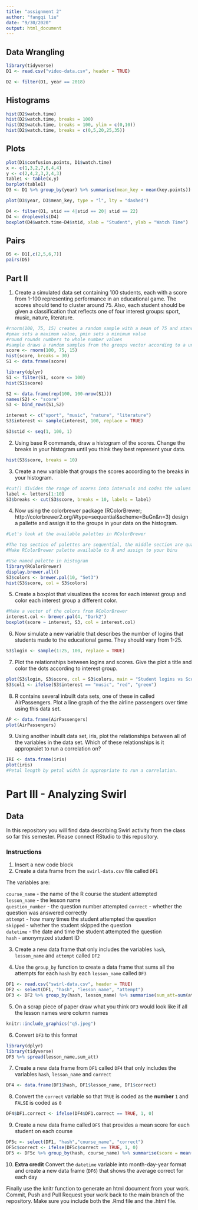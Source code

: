 ```yaml
---
title: "assignment 2"
author: "fangqi liu"
date: "9/30/2020"
output: html_document
---
```



## Data Wrangling
```r
library(tidyverse)
D1 <- read.csv("video-data.csv", header = TRUE)

D2 <- filter(D1, year == 2018)
```
## Histograms
```r
hist(D2$watch.time)
hist(D2$watch.time, breaks = 100)
hist(D2$watch.time, breaks = 100, ylim = c(0,10))
hist(D2$watch.time, breaks = c(0,5,20,25,35))
```
## Plots
```r
plot(D1$confusion.points, D1$watch.time)
x <- c(1,3,2,7,6,4,4)
y <- c(2,4,2,3,2,4,3)
table1 <- table(x,y)
barplot(table1)
D3 <- D1 %>% group_by(year) %>% summarise(mean_key = mean(key.points))

plot(D3$year, D3$mean_key, type = "l", lty = "dashed")

D4 <- filter(D1, stid == 4|stid == 20| stid == 22)
D4 <- droplevels(D4)
boxplot(D4$watch.time~D4$stid, xlab = "Student", ylab = "Watch Time")
```
## Pairs
```r
D5 <- D1[,c(2,5,6,7)]
pairs(D5)
```
## Part II

1. Create a simulated data set containing 100 students, each with a score from 1-100 representing performance in an educational game. The scores should tend to cluster around 75. Also, each student should be given a classification that reflects one of four interest groups: sport, music, nature, literature.

```r
#rnorm(100, 75, 15) creates a random sample with a mean of 75 and standard deviation of 20
#pmax sets a maximum value, pmin sets a minimum value
#round rounds numbers to whole number values
#sample draws a random samples from the groups vector according to a uniform distribution
score <- rnorm(100, 75, 15)
hist(score, breaks = 30)
S1 <- data.frame(score)

library(dplyr)
S1 <- filter(S1, score <= 100)
hist(S1$score)

S2 <- data.frame(rep(100, 100-nrow(S1)))
names(S2) <- "score"
S3 <- bind_rows(S1,S2)

interest <- c("sport", "music", "nature", "literature")
S3$interest <- sample(interest, 100, replace = TRUE)

S3$stid <- seq(1, 100, 1)
```

2. Using base R commands, draw a histogram of the scores. Change the breaks in your histogram until you think they best represent your data.

```r
hist(S3$score, breaks = 10)
```


3. Create a new variable that groups the scores according to the breaks in your histogram.

```r
#cut() divides the range of scores into intervals and codes the values in scores according to which interval they fall. We use a vector called `letters` as the labels, `letters` is a vector made up of the letters of the alphabet.
label <- letters[1:10]
S3$breaks <- cut(S3$score, breaks = 10, labels = label)

```

4. Now using the colorbrewer package (RColorBrewer; http://colorbrewer2.org/#type=sequential&scheme=BuGn&n=3) design a pallette and assign it to the groups in your data on the histogram.

```r

#Let's look at the available palettes in RColorBrewer

#The top section of palettes are sequential, the middle section are qualitative, and the lower section are diverging.
#Make RColorBrewer palette available to R and assign to your bins

#Use named palette in histogram
library(RColorBrewer)
display.brewer.all()
S3$colors <- brewer.pal(10, "Set3")
hist(S3$score, col = S3$colors)
```


5. Create a boxplot that visualizes the scores for each interest group and color each interest group a different color.

```r
#Make a vector of the colors from RColorBrewer
interest.col <- brewer.pal(4, "Dark2")
boxplot(score ~ interest, S3, col = interest.col)
```


6. Now simulate a new variable that describes the number of logins that students made to the educational game. They should vary from 1-25.

```r
S3$login <- sample(1:25, 100, replace = TRUE)
```

7. Plot the relationships between logins and scores. Give the plot a title and color the dots according to interest group.

```r
plot(S3$login, S3$score, col = S3$colors, main = "Student logins vs Scores")
S3$col1 <- ifelse(S3$interest == "music", "red", "green")

```


8. R contains several inbuilt data sets, one of these in called AirPassengers. Plot a line graph of the the airline passengers over time using this data set.

```r
AP <- data.frame(AirPassengers)
plot(AirPassengers)
```


9. Using another inbuilt data set, iris, plot the relationships between all of the variables in the data set. Which of these relationships is it appropraiet to run a correlation on? 

```r
IRI <- data.frame(iris)
plot(iris)
#Petal length by petal width is appropriate to run a correlation. 
```

# Part III - Analyzing Swirl

## Data 

In this repository you will find data describing Swirl activity from the class so far this semester. Please connect RStudio to this repository.

### Instructions

1. Insert a new code block
2. Create a data frame from the `swirl-data.csv` file called `DF1`

The variables are:

`course_name` - the name of the R course the student attempted  
`lesson_name` - the lesson name  
`question_number` - the question number attempted
`correct` - whether the question was answered correctly  
`attempt` - how many times the student attempted the question  
`skipped` - whether the student skipped the question  
`datetime` - the date and time the student attempted the question  
`hash` - anonymyzed student ID  

3. Create a new data frame that only includes the variables `hash`, `lesson_name` and `attempt` called `DF2`

4. Use the `group_by` function to create a data frame that sums all the attempts for each `hash` by each `lesson_name` called `DF3`

```r
DF1 <- read.csv("swirl-data.csv", header = TRUE)
DF2 <- select(DF1, "hash", "lesson_name", "attempt")
DF3 <- DF2 %>% group_by(hash, lesson_name) %>% summarise(sum_att=sum(attempt))

```
5. On a scrap piece of paper draw what you think `DF3` would look like if all the lesson names were column names

```r

knitr::include_graphics("q5.jpeg")
```

6. Convert `DF3` to this format  
```r
library(dplyr)
library(tidyverse)
DF3 %>% spread(lesson_name,sum_att)
```


7. Create a new data frame from `DF1` called `DF4` that only includes the variables `hash`, `lesson_name` and `correct`

```r
DF4 <- data.frame(DF1$hash, DF1$lesson_name, DF1$correct)
```

8. Convert the `correct` variable so that `TRUE` is coded as the **number** `1` and `FALSE` is coded as `0`  
```r
DF4$DF1.correct <- ifelse(DF4$DF1.correct == TRUE, 1, 0)
```

9. Create a new data frame called `DF5` that provides a mean score for each student on each course
```r
DF5c <- select(DF1, "hash","course_name", "correct")
DF5c$correct <- ifelse(DF5c$correct == TRUE, 1, 0)
DF5 <- DF5c %>% group_by(hash, course_name) %>% summarise(score = mean(correct))
```


10. **Extra credit** Convert the `datetime` variable into month-day-year format and create a new data frame (`DF6`) that shows the average correct for each day

Finally use the knitr function to generate an html document from your work. Commit, Push and Pull Request your work back to the main branch of the repository. Make sure you include both the .Rmd file and the .html file. 






